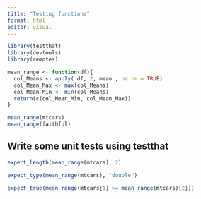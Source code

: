 ```yaml
---
title: "Testing functions"
format: html
editor: visual
---
```


```r
library(testthat)
library(devtools)
library(remotes)
```

```r
mean_range <- function(df){
  col_Means <- apply( df, 2, mean , na.rm = TRUE)
  col_Mean_Max <- max(col_Means)
  col_Mean_Min <- min(col_Means)
  return(c(col_Mean_Min, col_Mean_Max))
}
```

```r
mean_range(mtcars)
mean_range(faithful)
```

## Write some unit tests using testthat

```r
expect_length(mean_range(mtcars), 2)

```

```r
expect_type(mean_range(mtcars), "double")
```

```r
expect_true(mean_range(mtcars[1] >= mean_range(mtcars)[2]))
```
